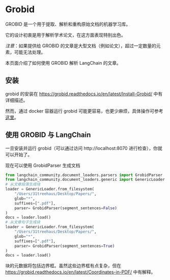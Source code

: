 # Grobid

GROBID 是一个用于提取、解析和重构原始文档的机器学习库。

它的设计初衷是用于解析学术论文，在这方面表现特别出色。

*注意*：如果提供给 GROBID 的文章是大型文档（例如论文），超过一定数量的元素，可能无法处理。

本页面介绍了如何使用 GROBID 解析 LangChain 的文章。

## 安装

grobid 的安装在 https://grobid.readthedocs.io/en/latest/Install-Grobid/ 中有详细描述。

然而，通过 docker 容器运行 grobid 可能更容易，也更少麻烦，具体操作可参考[这里](https://grobid.readthedocs.io/en/latest/Grobid-docker/)。

## 使用 GROBID 与 LangChain

一旦安装并运行 grobid（可以通过访问 http://localhost:8070 进行检查），你就可以开始了。

现在可以使用 GrobidParser 生成文档

```python
from langchain_community.document_loaders.parsers import GrobidParser
from langchain_community.document_loaders.generic import GenericLoader
# 从文章段落生成块
loader = GenericLoader.from_filesystem(
    "/Users/31treehaus/Desktop/Papers/",
    glob="*",
    suffixes=[".pdf"],
    parser= GrobidParser(segment_sentences=False)
)
docs = loader.load()
# 从文章句子生成块
loader = GenericLoader.from_filesystem(
    "/Users/31treehaus/Desktop/Papers/",
    glob="*",
    suffixes=[".pdf"],
    parser= GrobidParser(segment_sentences=True)
)
docs = loader.load()
```

块的元数据将包括边界框。虽然这些边界框有点复杂，但在 https://grobid.readthedocs.io/en/latest/Coordinates-in-PDF/ 中有解释。